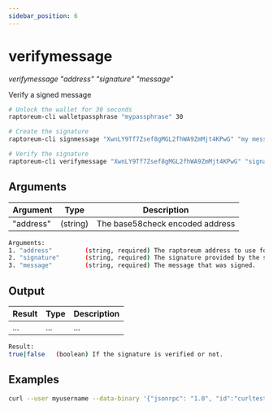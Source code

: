 ```yaml
---
sidebar_position: 6
---
```


# verifymessage

*verifymessage "address" "signature" "message"*

Verify a signed message

```bash
# Unlock the wallet for 30 seconds
raptoreum-cli walletpassphrase "mypassphrase" 30

# Create the signature
raptoreum-cli signmessage "XwnLY9Tf7Zsef8gMGL2fhWA9ZmMjt4KPwG" "my message"

# Verify the signature
raptoreum-cli verifymessage "XwnLY9Tf7Zsef8gMGL2fhWA9ZmMjt4KPwG" "signature" "my message"
```

<!-- <ReactPlayer playing controls url={[
    {src: `${require('./assets/placeholder.webm').default}`, type: 'video/webm'}]} /> -->


## Arguments

| Argument | Type | Description |
|--|--|--|
| "address" | (string) | The base58check encoded address |

```bash
Arguments:
1. "address"         (string, required) The raptoreum address to use for the signature.
2. "signature"       (string, required) The signature provided by the signer in base 64 encoding (see signmessage).
3. "message"         (string, required) The message that was signed.
```

## Output

| Result | Type | Description |
|--|--|--|
| ... | ... | ... |

```bash
Result:
true|false   (boolean) If the signature is verified or not.
```


## Examples

```bash
curl --user myusername --data-binary '{"jsonrpc": "1.0", "id":"curltest", "method": "verifymessage", "params": ["XwnLY9Tf7Zsef8gMGL2fhWA9ZmMjt4KPwG", "signature", "my message"] }' -H 'content-type: text/plain;' http://127.0.0.1:9998/
```


